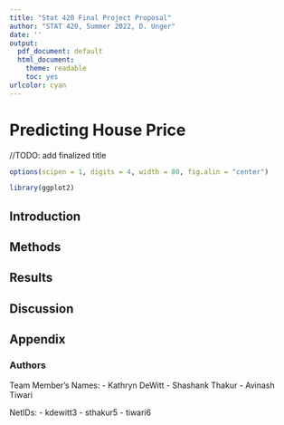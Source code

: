 ```yaml
---
title: "Stat 420 Final Project Proposal"
author: "STAT 420, Summer 2022, D. Unger"
date: ''
output:
  pdf_document: default
  html_document: 
    theme: readable
    toc: yes  
urlcolor: cyan
---
```


# Predicting House Price 

//TODO: add finalized title

```r
options(scipen = 1, digits = 4, width = 80, fig.alin = "center")

library(ggplot2)
```

## Introduction

## Methods

## Results

## Discussion

## Appendix 

### Authors

Team Member's Names: 
 - Kathryn DeWitt
 - Shashank Thakur
 - Avinash Tiwari

NetIDs: 
 - kdewitt3
 - sthakur5
 - tiwari6
